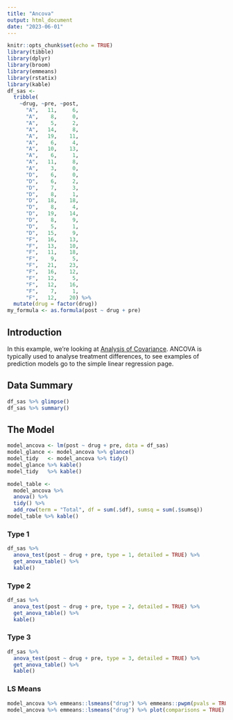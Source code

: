 ```yaml
---
title: "Ancova"
output: html_document
date: "2023-06-01"
---
```


```r
knitr::opts_chunk$set(echo = TRUE)
library(tibble)
library(dplyr)
library(broom)
library(emmeans)
library(rstatix)
library(kable)
df_sas <- 
  tribble(
    ~drug, ~pre, ~post,
      "A",   11,     6,   
      "A",    8,     0,   
      "A",    5,     2,   
      "A",   14,     8,   
      "A",   19,    11,
      "A",    6,     4,   
      "A",   10,    13,   
      "A",    6,     1,   
      "A",   11,     8,   
      "A",    3,     0,
      "D",    6,     0,   
      "D",    6,     2,   
      "D",    7,     3,   
      "D",    8,     1,   
      "D",   18,    18,
      "D",    8,     4,   
      "D",   19,    14,   
      "D",    8,     9,   
      "D",    5,     1,   
      "D",   15,     9,
      "F",   16,    13,   
      "F",   13,    10,   
      "F",   11,    18,   
      "F",    9,     5,   
      "F",   21,    23,
      "F",   16,    12,   
      "F",   12,     5,   
      "F",   12,    16,   
      "F",    7,     1,   
      "F",   12,    20) %>% 
  mutate(drug = factor(drug))
my_formula <- as.formula(post ~ drug + pre)
```

## Introduction

In this example, we're looking at [Analysis of Covariance](https://documentation.sas.com/doc/en/pgmsascdc/9.4_3.4/statug/statug_glm_examples04.htm). ANCOVA is typically used to analyse treatment differences, to see examples of prediction models go to the simple linear regression page.

## Data Summary

```r
df_sas %>% glimpse()
df_sas %>% summary()
```

## The Model

```r
model_ancova <- lm(post ~ drug + pre, data = df_sas)
model_glance <- model_ancova %>% glance()
model_tidy   <- model_ancova %>% tidy()
model_glance %>% kable()
model_tidy   %>% kable()
```

```r
model_table <- 
  model_ancova %>% 
  anova() %>% 
  tidy() %>% 
  add_row(term = "Total", df = sum(.$df), sumsq = sum(.$sumsq))
model_table %>% kable()
```

### Type 1

```r
df_sas %>%
  anova_test(post ~ drug + pre, type = 1, detailed = TRUE) %>% 
  get_anova_table() %>%
  kable()
```

### Type 2

```r
df_sas %>% 
  anova_test(post ~ drug + pre, type = 2, detailed = TRUE) %>% 
  get_anova_table() %>% 
  kable()
```

### Type 3

```r
df_sas %>%
  anova_test(post ~ drug + pre, type = 3, detailed = TRUE) %>% 
  get_anova_table() %>% 
  kable()
```

### LS Means

```r
model_ancova %>% emmeans::lsmeans("drug") %>% emmeans::pwpm(pvals = TRUE, means = TRUE) 
model_ancova %>% emmeans::lsmeans("drug") %>% plot(comparisons = TRUE)
```
